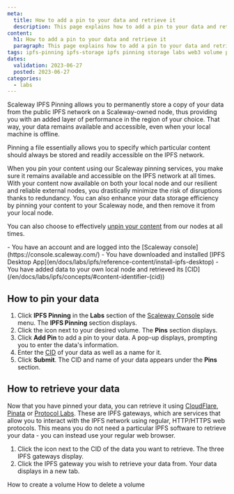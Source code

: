 ```yaml
---
meta:
  title: How to add a pin to your data and retrieve it
  description: This page explains how to add a pin to your data and retrieve it using Scaleway IPFS Pinning
content:
  h1: How to add a pin to your data and retrieve it
  paragraph: This page explains how to add a pin to your data and retrieve it using Scaleway IPFS Pinning
tags: ipfs-pinning ipfs-storage ipfs pinning storage labs web3 volume pin
dates:
  validation: 2023-06-27
  posted: 2023-06-27
categories:
  - labs
---
```


Scaleway IPFS Pinning allows you to permanently store a copy of your data from the public IPFS network on a Scaleway-owned node, thus providing you with an added layer of performance in the region of your choice. That way, your data remains available and accessible, even when your local machine is offline. 

Pinning a file essentially allows you to specify which particular content should always be stored and readily accessible on the IPFS network. 

When you pin your content using our Scaleway pinning services, you make sure it remains available and accessible on the IPFS network at all times. With your content now available on both your local node and our resilient and reliable external nodes, you drastically minimize the risk of disruptions thanks to redundancy. You can also enhance your data storage efficiency by pinning your content to your Scaleway node, and then remove it from your local node.

You can also choose to effectively [unpin your content](en/docs/labs/ipfs/how-to/delete-volume/) from our nodes at all times.

<Macro id="iam-requirements" />

<Message type="requirement">
  - You have an account and are logged into the [Scaleway console](https://console.scaleway.com/)
  - You have downloaded and installed [IPFS Desktop App](en/docs/labs/ipfs/reference-content/install-ipfs-desktop)
  - You have added data to your own local node and retrieved its [CID](/en/docs/labs/ipfs/concepts/#content-identifier-(cid))
</Message>

## How to pin your data

1. Click **IPFS Pinning** in the **Labs** section of the [Scaleway Console](https://console.scaleway.com) side menu. The **IPFS Pinning** section displays.
2. Click the <Icon name="seeMore" /> icon next to your desired volume. The **Pins** section displays.
3. Click **Add Pin** to add a pin to your data. A pop-up displays, prompting you to enter the data's information.
4. Enter the [CID](/en/docs/labs/ipfs/concepts/#content-identifier-(cid)) of your data as well as a name for it.
5. Click **Submit**. The CID and name of your data appears under the **Pins** section. 

## How to retrieve your data 

Now that you have pinned your data, you can retrieve it using [CloudFlare](https://www.cloudflare.com/), [Pinata](https://www.pinata.cloud/) or [Protocol Labs](https://protocol.ai/). These are IPFS gateways, which are services that allow you to interact with the IPFS network using regular, HTTP/HTTPS web protocols. This means you do not need a particular IPFS software to retrieve your data - you can instead use your regular web browser.

1. Click the <Icon name="more" /> icon next to the CID of the data you want to retrieve. The three IPFS gateways display.
2. Click the IPFS gateway you wish to retrieve your data from. Your data displays in a new tab. 

<Navigation title="See Also">
  <PreviousButton to="/labs/ipfs/how-to/create-volume/">How to create a volume</PreviousButton>
  <NextButton to="/labs/ipfs/how-to/delete-volume/">How to delete a volume</NextButton>
</Navigation>